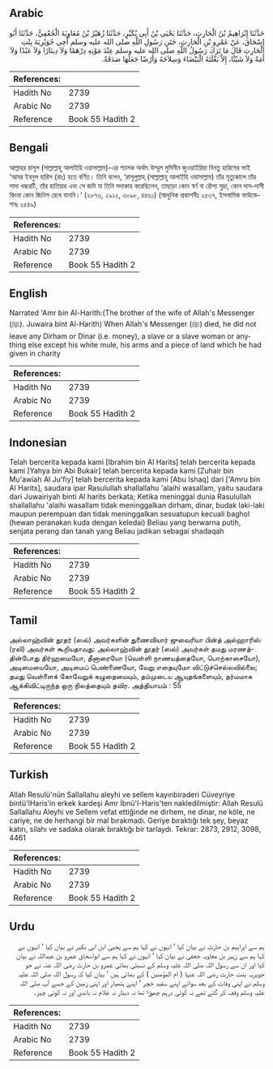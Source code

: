 ## Arabic


<div dir="rtl" lang="ar" style={{fontSize:'larger',backgroundColor:'#f8f9fa',padding:20}}>
حَدَّثَنَا إِبْرَاهِيمُ بْنُ الْحَارِثِ، حَدَّثَنَا يَحْيَى بْنُ أَبِي بُكَيْرٍ، حَدَّثَنَا زُهَيْرُ بْنُ مُعَاوِيَةَ الْجُعْفِيُّ، حَدَّثَنَا أَبُو إِسْحَاقَ، عَنْ عَمْرِو بْنِ الْحَارِثِ، خَتَنِ رَسُولِ اللَّهِ صلى الله عليه وسلم أَخِي جُوَيْرِيَةَ بِنْتِ الْحَارِثِ قَالَ مَا تَرَكَ رَسُولُ اللَّهِ صلى الله عليه وسلم عِنْدَ مَوْتِهِ دِرْهَمًا وَلاَ دِينَارًا وَلاَ عَبْدًا وَلاَ أَمَةً وَلاَ شَيْئًا، إِلاَّ بَغْلَتَهُ الْبَيْضَاءَ وَسِلاَحَهُ وَأَرْضًا جَعَلَهَا صَدَقَةً‏.‏
</div>
<div style={{backgroundColor:'#f8f9fa',padding:20, marginBottom: 10}}><table> <thead> <tr> <th>References:</th> <th></th> </tr> </thead> <tbody><tr><td>Hadith No</td><td>2739</td></tr><tr><td>Arabic No</td><td>2739</td></tr><tr><td>Reference</td><td>Book 55 Hadith 2</td></tr></tbody></table></div>

## Bengali


<div dir="ltr" lang="bn" style={{fontSize:'larger',backgroundColor:'#f8f9fa',padding:20}}>
আল্লাহর রাসূল (সাল্লাল্লাহু আলাইহি ওয়াসাল্লাম)-এর শ্যালক অর্থাৎ উম্মুল মুমিনীন জুওয়াইরিয়া বিনতু হারিসের ভাই ‘আমর ইবনুল হারিস (রাঃ) হতে বর্ণিত। তিনি বলেন, ‘রাসূলুল্লাহ্ (সাল্লাল্লাহু আলাইহি ওয়াসাল্লাম) তাঁর মৃত্যুকালে তাঁর সাদা খচ্চরটি, তাঁর হাতিয়ার এবং সে জমি যা তিনি সদাকাহ করেছিলেন, তাছাড়া কোন স্বর্ণ বা রৌপ্য মুদ্রা, কোন দাস-দাসী কিংবা কোন জিনিস রেখে যাননি।’ (২৮৭৩, ২৯১২, ৩০৯৮, ৪৪৬১) (আধুনিক প্রকাশনীঃ ২৫৩৭, ইসলামিক ফাউন্ডেশনঃ ২৫৪৯)
</div>
<div style={{backgroundColor:'#f8f9fa',padding:20, marginBottom: 10}}><table> <thead> <tr> <th>References:</th> <th></th> </tr> </thead> <tbody><tr><td>Hadith No</td><td>2739</td></tr><tr><td>Arabic No</td><td>2739</td></tr><tr><td>Reference</td><td>Book 55 Hadith 2</td></tr></tbody></table></div>

## English


<div dir="ltr" lang="en" style={{fontSize:'larger',backgroundColor:'#f8f9fa',padding:20}}>
Narrated 'Amr bin Al-Harith:(The brother of the wife of Allah's Messenger (ﷺ). Juwaira bint Al-Harith) When Allah's Messenger (ﷺ) died, he did not leave any Dirham or Dinar (i.e. money), a slave or a slave woman or anything else except his white mule, his arms and a piece of land which he had given in charity
</div>
<div style={{backgroundColor:'#f8f9fa',padding:20, marginBottom: 10}}><table> <thead> <tr> <th>References:</th> <th></th> </tr> </thead> <tbody><tr><td>Hadith No</td><td>2739</td></tr><tr><td>Arabic No</td><td>2739</td></tr><tr><td>Reference</td><td>Book 55 Hadith 2</td></tr></tbody></table></div>

## Indonesian


<div dir="ltr" lang="id" style={{fontSize:'larger',backgroundColor:'#f8f9fa',padding:20}}>
Telah bercerita kepada kami [Ibrahim bin Al Harits] telah bercerita kepada kami [Yahya bin Abi Bukair] telah bercerita kepada kami [Zuhair bin Mu'awiah Al Ju'fiy] telah bercerita kepada kami [Abu Ishaq] dari ['Amru bin Al Harits], saudara ipar Rasulullah shallallahu 'alaihi wasallam, yaitu saudara dari Juwairiyah binti Al harits berkata; Ketika meninggal dunia Rasulullah shallallahu 'alaihi wasallam tidak meninggalkan dirham, dinar, budak laki-laki maupun perempuan dan tidak meninggalkan sesuatupun kecuali baghol (hewan peranakan kuda dengan keledai) Beliau yang berwarna putih, senjata perang dan tanah yang Beliau jadikan sebagai shadaqah
</div>
<div style={{backgroundColor:'#f8f9fa',padding:20, marginBottom: 10}}><table> <thead> <tr> <th>References:</th> <th></th> </tr> </thead> <tbody><tr><td>Hadith No</td><td>2739</td></tr><tr><td>Arabic No</td><td>2739</td></tr><tr><td>Reference</td><td>Book 55 Hadith 2</td></tr></tbody></table></div>

## Tamil


<div dir="ltr" lang="ta" style={{fontSize:'larger',backgroundColor:'#f8f9fa',padding:20}}>
அல்லாஹ்வின் தூதர் (ஸல்) அவர்களின் துணைவியார் ஜுவைரியா பின்த் அல்ஹாரிஸ் (ரலி) அவர்கள் கூறியதாவது: அல்லாஹ்வின் தூதர் (ஸல்) அவர்கள் தமது மரணத்தின்போது திர்ஹமையோ, தீனாரையோ (வெள்ளி நாணயத்தையோ, பொற்காசையோ), அடிமையையோ, அடிமைப் பெண்ணையோ, வேறு எதையுமோ விட்டுச்செல்லவில்லை; தமது வெள்ளைக் கோவேறுக் கழுதையையும், தம்முடைய ஆயுதங்களையும், தர்மமாக ஆக்கிவிட்டிருந்த ஒரு நிலத்தையும் தவிர. அத்தியாயம் : 55
</div>
<div style={{backgroundColor:'#f8f9fa',padding:20, marginBottom: 10}}><table> <thead> <tr> <th>References:</th> <th></th> </tr> </thead> <tbody><tr><td>Hadith No</td><td>2739</td></tr><tr><td>Arabic No</td><td>2739</td></tr><tr><td>Reference</td><td>Book 55 Hadith 2</td></tr></tbody></table></div>

## Turkish


<div dir="ltr" lang="tr" style={{fontSize:'larger',backgroundColor:'#f8f9fa',padding:20}}>
Allah Resulü'nün Sallallahu aleyhi ve sellem kayınbiraderi Cüveyriye bintü'lHaris'in erkek kardeşi Amr İbnü'l-Haris'ten nakledilmiştir: Allah Resulü Sallallahu Aleyhi ve Sellem vefat ettiğinde ne dirhem, ne dinar, ne köle, ne cariye, ne de herhangi bir mal bırakmadı. Geriye bıraktığı tek şey, beyaz katırı, silahı ve sadaka olarak bıraktığı bir tarlaydı. Tekrar: 2873, 2912, 3098, 4461
</div>
<div style={{backgroundColor:'#f8f9fa',padding:20, marginBottom: 10}}><table> <thead> <tr> <th>References:</th> <th></th> </tr> </thead> <tbody><tr><td>Hadith No</td><td>2739</td></tr><tr><td>Arabic No</td><td>2739</td></tr><tr><td>Reference</td><td>Book 55 Hadith 2</td></tr></tbody></table></div>

## Urdu


<div dir="rtl" lang="ur" style={{fontSize:'larger',backgroundColor:'#f8f9fa',padding:20}}>
ہم سے ابراہیم بن حارث نے بیان کیا ‘ انہوں نے کہا ہم سے یحییٰ ابن ابی بکیر نے بیان کیا ‘ انہوں نے کہا ہم سے زہیر بن معاویہ جعفی نے بیان کیا ‘ انہوں نے کہا ہم سے ابواسحاق عمرو بن عبداللہ نے بیان کیا اور ان سے رسول اللہ صلی اللہ علیہ وسلم کے نسبتی بھائی عمرو بن حارث رضی اللہ عنہ نے جو جویریہ بنت حارث رضی اللہ عنہا ( ام المؤمنین ) کے بھائی ہیں ‘ بیان کیا کہ رسول اللہ صلی اللہ علیہ وسلم نے اپنی وفات کے بعد سوائے اپنے سفید خچر ‘ اپنے ہتھیار اور اپنی زمین کے جسے آپ صلی اللہ علیہ وسلم وقف کر گئے تھے نہ کوئی درہم چھوڑا تھا نہ دینار نہ غلام نہ باندی اور نہ کوئی چیز۔
</div>
<div style={{backgroundColor:'#f8f9fa',padding:20, marginBottom: 10}}><table> <thead> <tr> <th>References:</th> <th></th> </tr> </thead> <tbody><tr><td>Hadith No</td><td>2739</td></tr><tr><td>Arabic No</td><td>2739</td></tr><tr><td>Reference</td><td>Book 55 Hadith 2</td></tr></tbody></table></div>